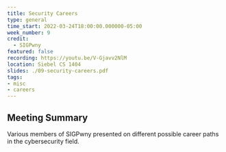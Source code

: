 ```yaml
---
title: Security Careers
type: general
time_start: 2022-03-24T18:00:00.000000-05:00
week_number: 9
credit:
  - SIGPwny
featured: false
recording: https://youtu.be/V-Gjavv2NlM
location: Siebel CS 1404
slides: ./09-security-careers.pdf
tags:
- misc
- careers
---
```

## Meeting Summary
Various members of SIGPwny presented on different possible career paths in the cybersecurity field.